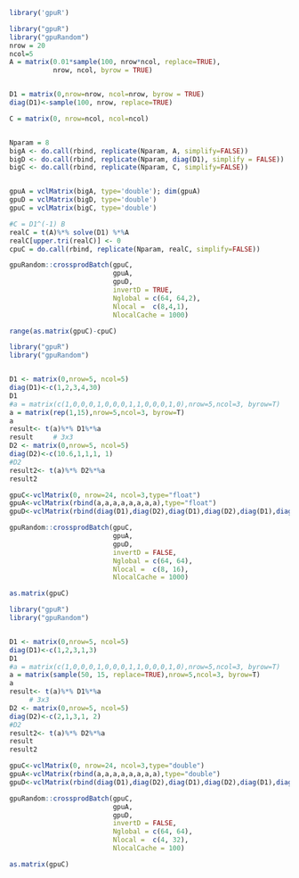 <!--
%\VignetteEngine{knitr::knitr}
%\VignetteIndexEntry{crossprodBatch}
-->


```r
library('gpuR')
```


```r
library("gpuR")
library("gpuRandom")
nrow = 20
ncol=5
A = matrix(0.01*sample(100, nrow*ncol, replace=TRUE),
           nrow, ncol, byrow = TRUE) 


D1 = matrix(0,nrow=nrow, ncol=nrow, byrow = TRUE) 
diag(D1)<-sample(100, nrow, replace=TRUE)

C = matrix(0, nrow=ncol, ncol=ncol)


Nparam = 8
bigA <- do.call(rbind, replicate(Nparam, A, simplify=FALSE))
bigD <- do.call(rbind, replicate(Nparam, diag(D1), simplify = FALSE))
bigC <- do.call(rbind, replicate(Nparam, C, simplify=FALSE))


gpuA = vclMatrix(bigA, type='double'); dim(gpuA)
gpuD = vclMatrix(bigD, type='double')
gpuC = vclMatrix(bigC, type='double')

#C = D1^(-1) B
realC = t(A)%*% solve(D1) %*%A
realC[upper.tri(realC)] <- 0
cpuC = do.call(rbind, replicate(Nparam, realC, simplify=FALSE))

gpuRandom::crossprodBatch(gpuC, 
                          gpuA, 
                          gpuD,
                          invertD = TRUE,
                          Nglobal = c(64, 64,2), 
                          Nlocal =  c(8,4,1),
                          NlocalCache = 1000)

range(as.matrix(gpuC)-cpuC)

```


```r
library("gpuR")
library("gpuRandom")


D1 <- matrix(0,nrow=5, ncol=5)
diag(D1)<-c(1,2,3,4,30)
D1
#a = matrix(c(1,0,0,0,1,0,0,0,1,1,0,0,0,1,0),nrow=5,ncol=3, byrow=T)
a = matrix(rep(1,15),nrow=5,ncol=3, byrow=T)
a
result<- t(a)%*% D1%*%a
result     # 3x3
D2 <- matrix(0,nrow=5, ncol=5)
diag(D2)<-c(10.6,1,1,1, 1)
#D2
result2<- t(a)%*% D2%*%a
result2

gpuC<-vclMatrix(0, nrow=24, ncol=3,type="float")   
gpuA<-vclMatrix(rbind(a,a,a,a,a,a,a,a),type="float")
gpuD<-vclMatrix(rbind(diag(D1),diag(D2),diag(D1),diag(D2),diag(D1),diag(D2),diag(D1),diag(D2)), nrow=8,ncol=nrow(D2),type='float')

gpuRandom::crossprodBatch(gpuC, 
                          gpuA,
                          gpuD,
                          invertD = FALSE,
                          Nglobal = c(64, 64), 
                          Nlocal =  c(8, 16),
                          NlocalCache = 1000)

as.matrix(gpuC)

```


```r
library("gpuR")
library("gpuRandom")


D1 <- matrix(0,nrow=5, ncol=5)
diag(D1)<-c(1,2,3,1,3)
D1
#a = matrix(c(1,0,0,0,1,0,0,0,1,1,0,0,0,1,0),nrow=5,ncol=3, byrow=T)
a = matrix(sample(50, 15, replace=TRUE),nrow=5,ncol=3, byrow=T)
a
result<- t(a)%*% D1%*%a
     # 3x3
D2 <- matrix(0,nrow=5, ncol=5)
diag(D2)<-c(2,1,3,1, 2)
#D2
result2<- t(a)%*% D2%*%a
result
result2

gpuC<-vclMatrix(0, nrow=24, ncol=3,type="double")   
gpuA<-vclMatrix(rbind(a,a,a,a,a,a,a,a),type="double")
gpuD<-vclMatrix(rbind(diag(D1),diag(D2),diag(D1),diag(D2),diag(D1),diag(D2),diag(D1),diag(D2)), nrow=8,ncol=nrow(D2),type='double')

gpuRandom::crossprodBatch(gpuC, 
                          gpuA,
                          gpuD,
                          invertD = FALSE,
                          Nglobal = c(64, 64), 
                          Nlocal =  c(4, 32),
                          NlocalCache = 100)

as.matrix(gpuC)

```



